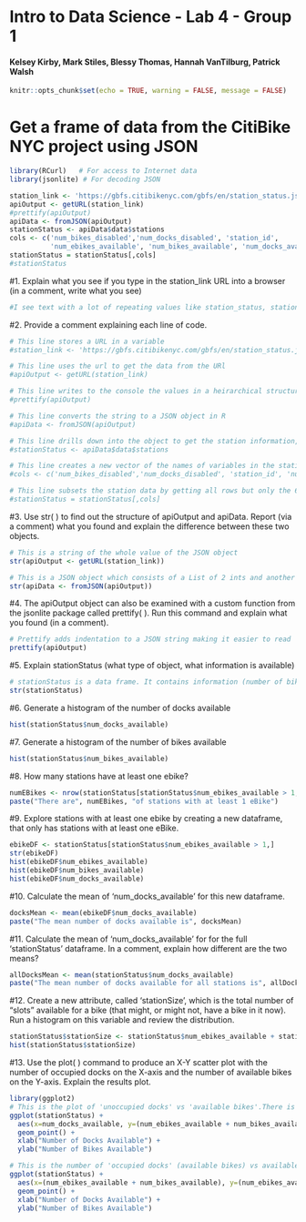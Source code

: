 # Intro to Data Science - Lab 4 - Group 1
#### Kelsey Kirby, Mark Stiles, Blessy Thomas, Hannah VanTilburg, Patrick Walsh

```{r setup, include=FALSE}
knitr::opts_chunk$set(echo = TRUE, warning = FALSE, message = FALSE)
```

# Get a frame of data from the CitiBike NYC project using JSON
```{r}
library(RCurl)   # For access to Internet data
library(jsonlite) # For decoding JSON
```

```{r}
station_link <- 'https://gbfs.citibikenyc.com/gbfs/en/station_status.json'
apiOutput <- getURL(station_link) 
#prettify(apiOutput)
apiData <- fromJSON(apiOutput) 
stationStatus <- apiData$data$stations
cols <- c('num_bikes_disabled','num_docks_disabled', 'station_id',
          'num_ebikes_available', 'num_bikes_available', 'num_docks_available')
stationStatus = stationStatus[,cols]
#stationStatus
```

#1. Explain what you see if you type in the station_link URL into a browser (in a comment, write what you see)
```{r}
#I see text with a lot of repeating values like station_status, station_status, legacy_id, is_installed etc. It's JSON code that represents the citi bike station information. 
```

#2. Provide a comment explaining each line of code. 
```{r}
# This line stores a URL in a variable
#station_link <- 'https://gbfs.citibikenyc.com/gbfs/en/station_status.json'

# This line uses the url to get the data from the URl 
#apiOutput <- getURL(station_link) 

# This line writes to the console the values in a heirarchical structure
#prettify(apiOutput)

# This line converts the string to a JSON object in R
#apiData <- fromJSON(apiOutput) 

# This line drills down into the object to get the station information, skipping the rest of the request data
#stationStatus <- apiData$data$stations

# This line creates a new vector of the names of variables in the station data
#cols <- c('num_bikes_disabled','num_docks_disabled', 'station_id', 'num_ebikes_available', 'num_bikes_available', 'num_docks_available')

# This line subsets the station data by getting all rows but only the 6 variables from the previous vector
#stationStatus = stationStatus[,cols]
```

#3. Use str( ) to find out the structure of apiOutput and apiData. Report (via a comment) what you found and explain the difference between these two objects. 

```{r}
# This is a string of the whole value of the JSON object
str(apiOutput <- getURL(station_link))
```

```{r}
# This is a JSON object which consists of a List of 2 ints and another List
str(apiData <- fromJSON(apiOutput))
```
 
#4. The apiOutput object can also be examined with a custom function from the jsonlite package called prettify( ). Run this command and explain what you found (in a comment). 
```{r}
# Prettify adds indentation to a JSON string making it easier to read
prettify(apiOutput)
```

#5. Explain stationStatus (what type of object, what information is available)
```{r}
# stationStatus is a data frame. It contains information (number of bikes disabled, station id, number of docks available etc.) about any single bike station
str(stationStatus)
```

#6. Generate a histogram of the number of docks available 
```{r}
hist(stationStatus$num_docks_available)
```
 
#7. Generate a histogram of the number of bikes available 
```{r}
hist(stationStatus$num_bikes_available)
```

#8. How many stations have at least one ebike?
```{r}
numEBikes <- nrow(stationStatus[stationStatus$num_ebikes_available > 1,])
paste("There are", numEBikes, "of stations with at least 1 eBike")
``` 
 
#9. Explore stations with at least one ebike by creating a new dataframe, that only has stations with at least one eBike. 
```{r}
ebikeDF <- stationStatus[stationStatus$num_ebikes_available > 1,]
str(ebikeDF)
hist(ebikeDF$num_ebikes_available)
hist(ebikeDF$num_bikes_available)
hist(ebikeDF$num_docks_available)
```

#10. Calculate the mean of ‘num_docks_available’ for this new dataframe. 
```{r}
docksMean <- mean(ebikeDF$num_docks_available)
paste("The mean number of docks available is", docksMean)
```
 
#11. Calculate the mean of ‘num_docks_available’ for for the full ‘stationStatus’ dataframe. In a comment, explain how different are the two means? 
```{r}
allDocksMean <- mean(stationStatus$num_docks_available)
paste("The mean number of docks available for all stations is", allDocksMean)
```

#12. Create a new attribute, called ‘stationSize’, which is the total number of “slots” available for a bike (that might, or might not, have a bike in it now). Run a histogram on this variable and review the distribution.
```{r}
stationStatus$stationSize <- stationStatus$num_ebikes_available + stationStatus$num_bikes_available + stationStatus$num_docks_available
hist(stationStatus$stationSize)
```
 
#13. Use the plot( ) command to produce an X-Y scatter plot with the number of occupied docks on the X-axis and the number of available bikes on the Y-axis. Explain the results plot.
```{r}
library(ggplot2)
# This is the plot of 'unoccupied docks' vs 'available bikes'.There is a negative correlation between empty docks and available bikes because they are directly related. If a bike is available then one less dock is unoccupied and vice versa. 
ggplot(stationStatus) +
  aes(x=num_docks_available, y=(num_ebikes_available + num_bikes_available)) +
  geom_point() +
  xlab("Number of Docks Available") +
  ylab("Number of Bikes Available")
```
```{r}
# This is the number of 'occupied docks' (available bikes) vs available bikes. (Not sure if this was a typo). There is a positive correlation between bikes being available and bikes being available
ggplot(stationStatus) +
  aes(x=(num_ebikes_available + num_bikes_available), y=(num_ebikes_available + num_bikes_available)) +
  geom_point() +
  xlab("Number of Docks Available") +
  ylab("Number of Bikes Available")
```


